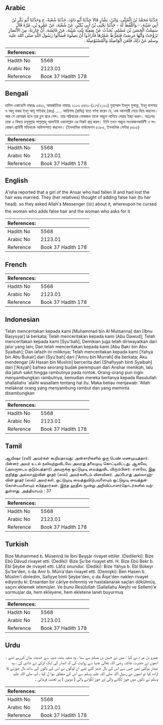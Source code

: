 ## Arabic


<div dir="rtl" lang="ar" style={{fontSize:'larger',backgroundColor:'#f8f9fa',padding:20}}>
حَدَّثَنَا مُحَمَّدُ بْنُ الْمُثَنَّى، وَابْنُ، بَشَّارٍ قَالاَ حَدَّثَنَا أَبُو دَاوُدَ، حَدَّثَنَا شُعْبَةُ، ح وَحَدَّثَنَا أَبُو بَكْرِ بْنُ أَبِي شَيْبَةَ، - وَاللَّفْظُ لَهُ - حَدَّثَنَا يَحْيَى بْنُ أَبِي بُكَيْرٍ، عَنْ شُعْبَةَ، عَنْ عَمْرِو بْنِ، مُرَّةَ قَالَ سَمِعْتُ الْحَسَنَ بْنَ مُسْلِمٍ، يُحَدِّثُ عَنْ صَفِيَّةَ بِنْتِ شَيْبَةَ، عَنْ عَائِشَةَ، أَنَّ جَارِيَةً، مِنَ الأَنْصَارِ تَزَوَّجَتْ وَأَنَّهَا مَرِضَتْ فَتَمَرَّطَ شَعْرُهَا فَأَرَادُوا أَنْ يَصِلُوهُ فَسَأَلُوا رَسُولَ اللَّهِ صلى الله عليه وسلم عَنْ ذَلِكَ فَلَعَنَ الْوَاصِلَةَ وَالْمُسْتَوْصِلَةَ ‏.‏
</div>
<div style={{backgroundColor:'#f8f9fa',padding:20, marginBottom: 10}}><table> <thead> <tr> <th>References:</th> <th></th> </tr> </thead> <tbody><tr><td>Hadith No</td><td>5568</td></tr><tr><td>Arabic No</td><td>2123.01</td></tr><tr><td>Reference</td><td>Book 37 Hadith 178</td></tr></tbody></table></div>

## Bengali


<div dir="ltr" lang="bn" style={{fontSize:'larger',backgroundColor:'#f8f9fa',padding:20}}>
হাদিস একাডেমি নাম্বারঃ ৫৪৬১, আন্তর্জাতিক নাম্বারঃ ২১২৩ ৫৪৬১-(১১৭/২১২৩) মুহাম্মাদ ইবনুল মুসান্না, ইবনু বাশশার ও আবূ বাকর ইবনু আবূ শাইবাহ্ (রহঃ) ..... আয়িশাহ (রাযিঃ) হতে বর্ণনা করেন যে, এক আনসারী মেয়ে বিয়ে করলেন। আর সে রোগগ্রস্ত হলে তার চুল ঝরে গেল। তার পরিবারের লোকজন তাকে পরচুল লাগিয়ে দেয়ার ইচ্ছা করল। অতঃপর তারা এ বিষয়ে রসূলুল্লাহ সাল্লাল্লাহু আলাইহি ওয়াসাল্লাম এর নিকট প্রশ্ন করল। তিনি তখন পরচুল সংযোজনকারিণী ও সংযোজন প্রার্থিনী মহিলাকে অভিসম্পাত করলেন। (ইসলামিক ফাউন্ডেশন ৫৩৮৫, ইসলামিক সেন্টার ৫৪০৫)
</div>
<div style={{backgroundColor:'#f8f9fa',padding:20, marginBottom: 10}}><table> <thead> <tr> <th>References:</th> <th></th> </tr> </thead> <tbody><tr><td>Hadith No</td><td>5568</td></tr><tr><td>Arabic No</td><td>2123.01</td></tr><tr><td>Reference</td><td>Book 37 Hadith 178</td></tr></tbody></table></div>

## English


<div dir="ltr" lang="en" style={{fontSize:'larger',backgroundColor:'#f8f9fa',padding:20}}>
A'isha reported that a girl of the Ansar who had fallen ill and had lost the hair was married. They (her relatives) thought of adding false hair (to her head). so they asked Allah's Messenger (ﷺ) about it, whereupon he cursed the woman who adds false hair and the woman who asks for it
</div>
<div style={{backgroundColor:'#f8f9fa',padding:20, marginBottom: 10}}><table> <thead> <tr> <th>References:</th> <th></th> </tr> </thead> <tbody><tr><td>Hadith No</td><td>5568</td></tr><tr><td>Arabic No</td><td>2123.01</td></tr><tr><td>Reference</td><td>Book 37 Hadith 178</td></tr></tbody></table></div>

## French


<div dir="ltr" lang="fr" style={{fontSize:'larger',backgroundColor:'#f8f9fa',padding:20}}>

</div>
<div style={{backgroundColor:'#f8f9fa',padding:20, marginBottom: 10}}><table> <thead> <tr> <th>References:</th> <th></th> </tr> </thead> <tbody><tr><td>Hadith No</td><td>5568</td></tr><tr><td>Arabic No</td><td>2123.01</td></tr><tr><td>Reference</td><td>Book 37 Hadith 178</td></tr></tbody></table></div>

## Indonesian


<div dir="ltr" lang="id" style={{fontSize:'larger',backgroundColor:'#f8f9fa',padding:20}}>
Telah menceritakan kepada kami [Muhammad bin Al Mutsanna] dan [Ibnu Basysyar] ia berkata; Telah menceritakan kepada kami [Abu Dawud]; Telah menceritakan kepada kami [Syu'bah]; Demikian juga telah diriwayatkan dari jalur yang lain; Dan telah menceritakan kepada kami [Abu Bakr bin Abu Syaibah]; Dan lafazh ini miliknya; Telah menceritakan kepada kami [Yahya bin Abu Bukair] dari [Syu'bah] dari ['Amru bin Murrah] dia berkata; Aku mendengar [Al Hasan bin Muslim] bercerita dari [Shafiyyah binti Syaibah] dari ['Aisyah] bahwa seorang budak perempuan dari Anshar menikah, lalu dia jatuh sakit hingga rambutnya pada rontok. Orang-orang pun ingin menyambungkan rambutnya, kemudian mereka bertanya kepada Rasulullah shallallahu 'alaihi wasallam tentang hal itu. Maka beliau menjawab: 'Allah melaknat orang yang menyambung rambut dan yang meminta disambungkan
</div>
<div style={{backgroundColor:'#f8f9fa',padding:20, marginBottom: 10}}><table> <thead> <tr> <th>References:</th> <th></th> </tr> </thead> <tbody><tr><td>Hadith No</td><td>5568</td></tr><tr><td>Arabic No</td><td>2123.01</td></tr><tr><td>Reference</td><td>Book 37 Hadith 178</td></tr></tbody></table></div>

## Tamil


<div dir="ltr" lang="ta" style={{fontSize:'larger',backgroundColor:'#f8f9fa',padding:20}}>
ஆயிஷா (ரலி) அவர்கள் கூறியதாவது: அன்சாரிகளில் ஒரு பெண் மணமுடித்தார். பின்னர் அவர் உடல் நலிவுற்றுவிடவே அவரது தலைமுடி கொட்டிவிட்டது. ஆகவே, (அவருடைய குடும்பத்தார்) அவருக்கு ஒட்டுமுடி வைத்துவிட விரும்பினர். எனவே, இது குறித்து அல்லாஹ்வின் தூதர் (ஸல்) அவர்களிடம் வினவினர். அப்போது அல்லாஹ்வின் தூதர் (ஸல்) அவர்கள், ஒட்டுமுடி வைத்துவிடுபவளையும் ஒட்டுமுடி வைத்துக்கொள்பவளையும் சபித்தார்கள். இந்த ஹதீஸ் மூன்று அறிவிப்பாளர்தொடர்களில் வந்துள்ளது. அத்தியாயம் : 37
</div>
<div style={{backgroundColor:'#f8f9fa',padding:20, marginBottom: 10}}><table> <thead> <tr> <th>References:</th> <th></th> </tr> </thead> <tbody><tr><td>Hadith No</td><td>5568</td></tr><tr><td>Arabic No</td><td>2123.01</td></tr><tr><td>Reference</td><td>Book 37 Hadith 178</td></tr></tbody></table></div>

## Turkish


<div dir="ltr" lang="tr" style={{fontSize:'larger',backgroundColor:'#f8f9fa',padding:20}}>
Bize Muhammed b. Müsennâ ile İbni Beşşâr rivayet ettiler. (Dedilerki): Bize Ebû Dâvud rivayet etti. (Dediki): Bize Şu'be rivayet etti. H. Bize Ebû Bekr b. Ebî Şeybe de rivayet etti. Lâfız onundur. (Dediki): Bize Yahya b. Ebî Bükeyr Şu'be'den, o da Amr b. Mürra'dan rivayet etti. (Demişki): Ben Hasen b. Müslim'i dinledim, Safiyye binti Şeybe'den, o da Âişe'den naklen rivayet ediyordu ki: Ensardan bir câriye evlenmiş ve hastalanarak saçları dökülmüş, saçını eklemek istemişler. Ve bunu Resûlullah (Sallallahu Aleyhi ve Sellem)'e sormuşlar da, hem ekleyene, hem ekletene lanet buyurmuş
</div>
<div style={{backgroundColor:'#f8f9fa',padding:20, marginBottom: 10}}><table> <thead> <tr> <th>References:</th> <th></th> </tr> </thead> <tbody><tr><td>Hadith No</td><td>5568</td></tr><tr><td>Arabic No</td><td>2123.01</td></tr><tr><td>Reference</td><td>Book 37 Hadith 178</td></tr></tbody></table></div>

## Urdu


<div dir="rtl" lang="ur" style={{fontSize:'larger',backgroundColor:'#f8f9fa',padding:20}}>
عمرو بن مر ہ نے کہا : میں نے حسن بن مسلم سے سنا ، وہ صفیہ بنت شیبہ سے حدیث بیان کررہے تھے ، انھوں نے حضرت عائشہ رضی اللہ تعالیٰ عنہا سے روایت کی کہ انصار کی ایک لڑکی نے شادی کی ، وہ بیمار ہوگئی تھی جس سے اس کے بال جھڑ گئے تھے ان لوگوں نے اس کے بالوں کے ساتھ بال جوڑنے کا ارادہ کیا تو انھوں نے رسول اللہ صلی اللہ علیہ وسلم سے اس کے متعلق سوا ل کیا ، آپ صلی اللہ علیہ وسلم نے بالوں میں جوڑ لگانے والی اور جوڑ لگوانے والی ( دونوں ) پر لعنت فرمائی ۔
</div>
<div style={{backgroundColor:'#f8f9fa',padding:20, marginBottom: 10}}><table> <thead> <tr> <th>References:</th> <th></th> </tr> </thead> <tbody><tr><td>Hadith No</td><td>5568</td></tr><tr><td>Arabic No</td><td>2123.01</td></tr><tr><td>Reference</td><td>Book 37 Hadith 178</td></tr></tbody></table></div>